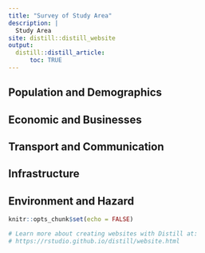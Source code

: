 ```yaml
---
title: "Survey of Study Area"
description: |
  Study Area
site: distill::distill_website
output:
  distill::distill_article:
      toc: TRUE
---
```

## Population and Demographics




## Economic and Businesses



## Transport and Communication


## Infrastructure 



## Environment and Hazard

```r
knitr::opts_chunk$set(echo = FALSE)

# Learn more about creating websites with Distill at:
# https://rstudio.github.io/distill/website.html

```





